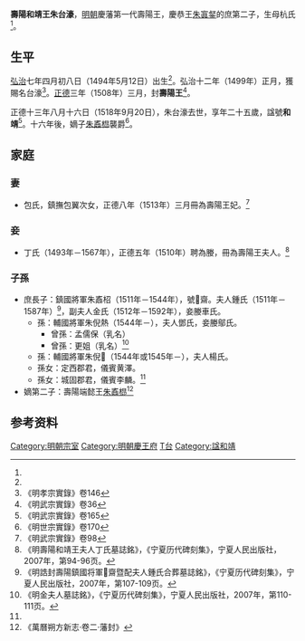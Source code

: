 '''壽陽和靖王朱台濠'''{{BD|1494年|5月12日|1518年|9月20日|catIdx=Z朱}}，[[明朝|明朝]]慶藩第一代壽陽王，慶恭王[[朱寘錖|朱寘錖]]的庶第二子，生母杭氏<ref name=w165/>。

==生平==
[[弘治|弘治]]七年四月初八日（1494年5月12日）出生<ref name=w165/>。弘治十二年（1499年）正月，獲賜名台濠<ref>《明孝宗實錄》卷146</ref>。[[正德_(明朝)|正德]]三年（1508年）三月，封'''壽陽王'''<ref>《明武宗實錄》卷36</ref>。

正德十三年八月十六日（1518年9月20日），朱台濠去世，享年二十五歲，諡號'''和靖'''<ref name=w165>《明武宗實錄》卷165</ref>。十六年後，嫡子[[朱鼒㭿|朱鼒㭿]]襲爵<ref>《明世宗實錄》卷170</ref>。

==家庭==
===妻===
*包氏，鎮撫包翼次女，正德八年（1513年）三月冊為壽陽王妃。<ref>《明武宗實錄》卷98</ref>

===妾===
*丁氏（1493年－1567年），正德五年（1510年）聘為媵，冊為壽陽王夫人。<ref name=d>《明壽陽和靖王夫人丁氏墓誌銘》，《宁夏历代碑刻集》，宁夏人民出版社，2007年，第94-96页。</ref>

===子孫===
*庶長子：鎮國將軍朱鼒柖（1511年－1544年），號𥚻齋。夫人鍾氏（1511年－1587年）<ref>《明誥封壽陽鎮國将軍𥚻齋暨配夫人鍾氏合葬墓誌銘》，《宁夏历代碑刻集》，宁夏人民出版社，2007年，第107-109页。</ref>，副夫人金氏（1512年－1592年），妾媵車氏。
**孫：輔國將軍朱倪熱（1544年－），夫人鄧氏，妾媵鄔氏。
***曾孫：孟儒保（乳名）
***曾孫：更姐（乳名）<ref>《明金夫人墓誌銘》，《宁夏历代碑刻集》，宁夏人民出版社，2007年，第110-111页。</ref>
**孫：輔國將軍朱倪𤇏（1544年或1545年－），夫人楊氏。
**孫女：定西郡君，儀賓黄澤。
**孫女：城固郡君，儀賓李麟。<ref name=d/>
*嫡第二子：壽陽端懿王[[朱鼒㭿|朱鼒㭿]]<ref>《萬曆朔方新志·卷二·藩封》</ref>

==参考资料==
{{reflist|3}}

{{s-start}}
{{s-none|無|[[明朝|明政府]]封之}}
{{s-ttl|title=[[明朝藩王列表_(慶王系)#壽陽國|明壽陽國國王]]|years=1508年－1518年}}
{{s-aft|after=子端懿王[[朱鼒㭿|朱鼒㭿]]}}
{{end}}

[[Category:明朝宗室|Category:明朝宗室]]
[[Category:明朝慶王府|Category:明朝慶王府]]
[[Category:朱姓|T台]]
[[Category:諡和靖|Category:諡和靖]]